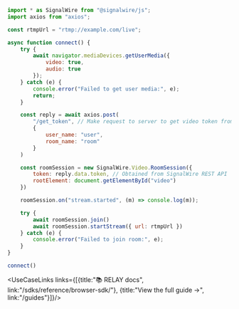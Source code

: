 ```js
import * as SignalWire from "@signalwire/js";
import axios from "axios";

const rtmpUrl = "rtmp://example.com/live";

async function connect() {
    try {
        await navigator.mediaDevices.getUserMedia({ 
            video: true,
            audio: true
        });
    } catch (e) {
        console.error("Failed to get user media:", e);
        return;
    }

    const reply = await axios.post(
        "/get_token", // Make request to server to get video token from SignalWire Rest API
        {
            user_name: "user",
            room_name: "room"
        }
    )

    const roomSession = new SignalWire.Video.RoomSession({
        token: reply.data.token, // Obtained from SignalWire REST API
        rootElement: document.getElementById("video")
    })

    roomSession.on("stream.started", (m) => console.log(m));

    try {
        await roomSession.join()
        await roomSession.startStream({ url: rtmpUrl })
    } catch (e) {
        console.error("Failed to join room:", e);
    }
}

connect()
```


<UseCaseLinks links={[{title:"📚 RELAY docs", link:"/sdks/reference/browser-sdk/"}, {title:"View the full guide →", link:"/guides"}]}/>